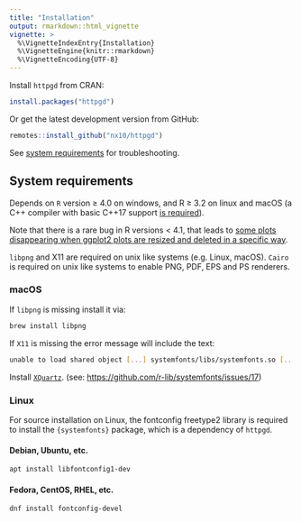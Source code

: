 ```yaml
---
title: "Installation"
output: rmarkdown::html_vignette
vignette: >
  %\VignetteIndexEntry{Installation}
  %\VignetteEngine{knitr::rmarkdown}
  %\VignetteEncoding{UTF-8}
---
```


Install `httpgd` from CRAN:

```R
install.packages("httpgd")
```

Or get the latest development version from GitHub:

```R
remotes::install_github("nx10/httpgd")
```

See [system requirements](#System-requirements) for troubleshooting.

## System requirements

Depends on `R` version &geq; 4.0 on windows, and R &geq; 3.2 on linux and macOS (a C++ compiler with basic C++17 support [is required](https://github.com/nx10/httpgd/issues/56)).

Note that there is a rare bug in R versions < 4.1, that leads to [some plots disappearing when ggplot2 plots are resized and deleted in a specific way](https://github.com/nx10/httpgd/issues/50).

`libpng` and X11 are required on unix like systems (e.g. Linux, macOS). 
`Cairo` is required on unix like systems to enable PNG, PDF, EPS and PS renderers.

### macOS

If `libpng` is missing install it via:

```sh
brew install libpng
```

If `X11` is missing the error message will include the text:

```sh
unable to load shared object [...] systemfonts/libs/systemfonts.so [...]
```

Install [`XQuartz`](https://www.xquartz.org/).
(see: <https://github.com/r-lib/systemfonts/issues/17>)

### Linux

For source installation on Linux, the fontconfig freetype2 library is required to install the `{systemfonts}` package, which is a dependency of `httpgd`.

#### Debian, Ubuntu, etc.

```sh
apt install libfontconfig1-dev
```

#### Fedora, CentOS, RHEL, etc.

```sh
dnf install fontconfig-devel
```
